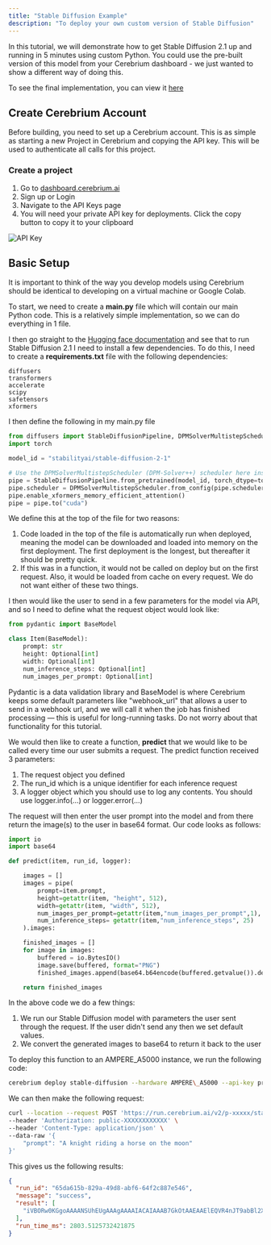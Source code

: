 ```yaml
---
title: "Stable Diffusion Example"
description: "To deploy your own custom version of Stable Diffusion"
---
```


In this tutorial, we will demonstrate how to get Stable Diffusion 2.1 up and running in 5 minutes using custom Python. You could use the pre-built
version of this model from your Cerebrium dashboard - we just wanted to show a different way of doing this.

To see the final implementation, you can view it [here](https://github.com/CerebriumAI/examples/tree/master/1-stable-diffusion)

## Create Cerebrium Account

Before building, you need to set up a Cerebrium account. This is as simple as
starting a new Project in Cerebrium and copying the API key. This will be used
to authenticate all calls for this project.

### Create a project

1. Go to [dashboard.cerebrium.ai](https://dashboard.cerebrium.ai)
2. Sign up or Login
3. Navigate to the API Keys page
4. You will need your private API key for deployments. Click the copy button to copy it to your clipboard

![API Key](/images/cortex/api_keys_private_key.png)

## Basic Setup

It is important to think of the way you develop models using Cerebrium should be identical to developing on a virtual machine or Google Colab.

To start, we need to create a **main.py** file which will contain our main Python code. This is a relatively simple implementation, so we can do everything in 1 file.

I then go straight to the [Hugging face documentation](https://huggingface.co/stabilityai/stable-diffusion-2-1) and see that to run Stable Diffusion 2.1
I need to install a few dependencies. To do this, I need to create a **requirements.txt** file with the following dependencies:

```
diffusers
transformers
accelerate
scipy
safetensors
xformers
```

I then define the following in my main.py file

```python
from diffusers import StableDiffusionPipeline, DPMSolverMultistepScheduler
import torch

model_id = "stabilityai/stable-diffusion-2-1"

# Use the DPMSolverMultistepScheduler (DPM-Solver++) scheduler here instead
pipe = StableDiffusionPipeline.from_pretrained(model_id, torch_dtype=torch.float16)
pipe.scheduler = DPMSolverMultistepScheduler.from_config(pipe.scheduler.config)
pipe.enable_xformers_memory_efficient_attention()
pipe = pipe.to("cuda")
```

We define this at the top of the file for two reasons:

1. Code loaded in the top of the file is automatically run when deployed, meaning the model can be downloaded and loaded into memory on the first deployment.
   The first deployment is the longest, but thereafter it should be pretty quick.
2. If this was in a function, it would not be called on deploy but on the first request. Also, it would be loaded from cache on every request. We do not want either
   of these two things.

I then would like the user to send in a few parameters for the model via API, and so I need to define what the request object would look like:

```python
from pydantic import BaseModel

class Item(BaseModel):
    prompt: str
    height: Optional[int]
    width: Optional[int]
    num_inference_steps: Optional[int]
    num_images_per_prompt: Optional[int]

```

Pydantic is a data validation library and BaseModel is where Cerebrium keeps some default parameters like "webhook_url" that allows a user to send in a webhook url,
and we will call it when the job has finished processing — this is useful for long-running tasks. Do not worry about that functionality for this tutorial.

We would then like to create a function, **predict** that we would like to be called every time our user submits a request. The predict function received 3 parameters:

1. The request object you defined
2. The run_id which is a unique identifier for each inference request
3. A logger object which you should use to log any contents. You should use logger.info(...) or logger.error(...)

The request will then enter the user prompt into the model and from there return the image(s) to the user in base64 format. Our code looks as follows:

```python
import io
import base64

def predict(item, run_id, logger):

    images = []
    images = pipe(
        prompt=item.prompt,
        height=getattr(item, "height", 512),
        width=getattr(item, "width", 512),
        num_images_per_prompt=getattr(item,"num_images_per_prompt",1),
        num_inference_steps= getattr(item,"num_inference_steps", 25)
    ).images:

    finished_images = []
    for image in images:
        buffered = io.BytesIO()
        image.save(buffered, format="PNG")
        finished_images.append(base64.b64encode(buffered.getvalue()).decode("utf-8"))

    return finished_images
```

In the above code we do a few things:

1. We run our Stable Diffusion model with parameters the user sent through the request. If the user didn't send any then we set default values.
2. We convert the generated images to base64 to return it back to the user

To deploy this function to an AMPERE_A5000 instance, we run the following code:

```bash
cerebrium deploy stable-diffusion --hardware AMPERE\_A5000 --api-key private-XXXXXXXXXXXXX
```

We can then make the following request:

```bash
curl --location --request POST 'https://run.cerebrium.ai/v2/p-xxxxx/stable-diffusion/predict' \
--header 'Authorization: public-XXXXXXXXXXXX' \
--header 'Content-Type: application/json' \
--data-raw '{
    "prompt": "A knight riding a horse on the moon"
}'
```

This gives us the following results:

```json
{
  "run_id": "65da615b-829a-49d8-abf6-64f2c887e546",
  "message": "success",
  "result": [
    "iVBORw0KGgoAAAANSUhEUgAAAgAAAAIACAIAAAB7GkOtAAEAAElEQVR4nJT9abBl2XUeiH1r7X3OudObp3w5V2XNIwoECjMBEaJEUqSogeqWFAyp1Y6W3WG3HdF2O+y/Hf7h8C//cNttS91...."
  ],
  "run_time_ms": 2803.5125732421875
}
```
